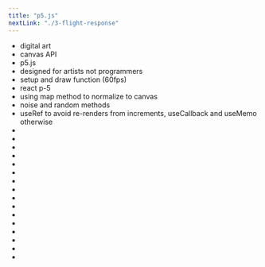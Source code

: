 ```yaml
---
title: "p5.js"
nextLink: "./3-flight-response"
---
```

- digital art
- canvas API
- p5.js
- designed for artists not programmers
- setup and draw function (60fps)
- react p-5
- using map method to normalize to canvas
- noise and random methods
- useRef to avoid re-renders from increments, useCallback and useMemo otherwise
- 
- 
- 
- 
- 
- 
- 
- 
- 
- 
- 
- 
- 
- 
- 
- 
